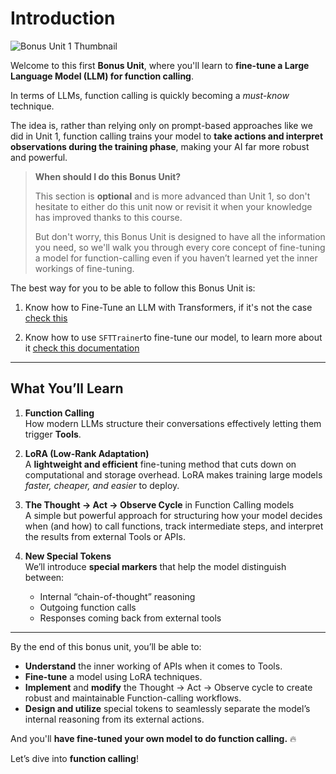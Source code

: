 # Introduction

![Bonus Unit 1 Thumbnail](https://huggingface.co/datasets/agents-course/course-images/resolve/main/en/bonus-unit1/thumbnail.jpg)

Welcome to this first **Bonus Unit**, where you'll learn to **fine-tune a Large Language Model (LLM) for function calling**.

In terms of LLMs, function calling is quickly becoming a *must-know* technique. 

The idea is, rather than relying only on prompt-based approaches like we did in Unit 1, function calling trains your model to **take actions and interpret observations during the training phase**, making your AI far more robust and powerful.

> **When should I do this Bonus Unit?**
>
> This section is **optional** and is more advanced than Unit 1, so don't hesitate to either do this unit now or revisit it when your knowledge has improved thanks to this course. 
>  
> But don't worry, this Bonus Unit is designed to have all the information you need, so we'll walk you through every core concept of fine-tuning a model for function-calling even if you haven’t learned yet the inner workings of fine-tuning.

The best way for you to be able to follow this Bonus Unit is:

1. Know how to Fine-Tune an LLM with Transformers, if it's not the case [check this](https://huggingface.co/learn/nlp-course/chapter3/1?fw=pt)

2. Know how to use `SFTTrainer`to fine-tune our model, to learn more about it [check this documentation](https://huggingface.co/learn/nlp-course/en/chapter11/1) 

---

## What You’ll Learn

1. **Function Calling**  
   How modern LLMs structure their conversations effectively letting them trigger **Tools**.

2. **LoRA (Low-Rank Adaptation)**  
   A **lightweight and efficient** fine-tuning method that cuts down on computational and storage overhead. LoRA makes training large models *faster, cheaper, and easier* to deploy.

3. **The Thought → Act → Observe Cycle** in Function Calling models  
   A simple but powerful approach for structuring how your model decides when (and how) to call functions, track intermediate steps, and interpret the results from external Tools or APIs.

4. **New Special Tokens**  
   We’ll introduce **special markers** that help the model distinguish between:
   - Internal “chain-of-thought” reasoning  
   - Outgoing function calls  
   - Responses coming back from external tools

---

By the end of this bonus unit, you’ll be able to:

- **Understand** the inner working of APIs when it comes to Tools.  
- **Fine-tune** a model using LoRA techniques.  
- **Implement** and **modify** the Thought → Act → Observe cycle to create robust and maintainable Function-calling workflows.  
- **Design and utilize** special tokens to seamlessly separate the model’s internal reasoning from its external actions.

And you'll **have fine-tuned your own model to do function calling.** 🔥

Let’s dive into **function calling**!
